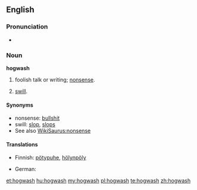 ==English==

===Pronunciation===
* {{audio|en-us-hogwash.ogg|Audio (US)}}

===Noun===
'''hogwash'''

# {{slang}} foolish talk or writing; [[nonsense]].
# [[swill]].

====Synonyms====
* nonsense: [[bullshit]]
* swill: [[slop]], [[slops]]
* See also [[WikiSaurus:nonsense]]

====Translations====
{{trans-top|nonsense}}
* Finnish: [[pötypuhe]], [[hölynpöly]]
{{trans-mid}}
* German: {{t+|de|Quatsch|m}}
{{trans-bottom}}

[[et:hogwash]]
[[hu:hogwash]]
[[my:hogwash]]
[[pl:hogwash]]
[[te:hogwash]]
[[zh:hogwash]]